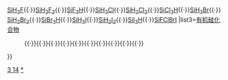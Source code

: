 {{周期表框架|[[硅化合物]]|硅化合物
|O=[[一氧化硅|SiO]]</br>[[二氧化硅|SiO<sub>2</sub>]]</br>[[硅酸|H<sub>2</sub>SiO<sub>3</sub>]]</br>[[原硅酸|H<sub>4</sub>SiO<sub>4</sub>]]
|S=[[一硫化硅|SiS]]</br>[[二硫化硅|SiS<sub>2</sub>]]
|F={{link-ru|二氟化硅|Фторид_кремния(II)|SiF<sub>2</sub>}}<br>[[四氟化硅|SiF<sub>4</sub>]]</br>[[氟硅酸|{{chem|H|2|SiF|6}}]]</br>[[:Template:氟硅酸盐|其它氟硅酸盐]]
|Cl={{link-ru|二氯化硅|Хлорид_кремния(II)|SiCl<sub>2</sub>}}<br>[[四氯化硅|SiCl<sub>4</sub>]]<br>{{le|六氯化二硅|Hexachlorodisilane|Si<sub>2</sub>Cl<sub>6</sub>}}
|Br=[[四溴化硅|SiBr<sub>4</sub>]]
|I=[[四碘化硅|SiI<sub>4</sub>]]
|C=[[碳化硅|SiC]]
|N=[[氮化硅|Si<sub>3</sub>N<sub>4</sub>]]</br>[[四叠氮化硅|Si(N<sub>3</sub>)<sub>4</sub>]]
|H=[[甲硅烷|SiH<sub>4</sub>]]</br>[[乙硅烷|Si<sub>2</sub>H<sub>6</sub>]]</br>[[丙硅烷|Si<sub>3</sub>H<sub>8</sub>]]
|Si=[[硅化物|Si<sub>x</sub><sup>y-</sup>]]</br>[[:Template:硅化物|其它硅化物]]
|Cs=[[四碲代硅酸铯|Cs<sub>4</sub>SiTe<sub>4</sub>]]
|Au=[[四金化硅|SiAu<sub>4</sub>]]
|Na=[[硅酸钠|{{chem|Na|2|SiO|3}}]]</br>[[原硅酸钠|{{chem|Na|4|SiO|4}}]]
|K=[[硅酸钾|{{chem|K|2|SiO|3}}]]
|Ca=[[偏硅酸钙|CaSiO<sub>3</sub>]]</br>[[硅酸钙|{{chem|Ca|2|SiO|4}}]]
|Al=[[硅酸铝|{{chem|Al|2|O|3}}·SiO<sub>2</sub>]]
|Ba=[[硅酸铜钡|Ba<sub>a</sub>Cu<sub>b</sub>Si<sub>x</sub>O<sub>y</sub>]]
|Zr=[[硅酸锆|ZrSiO<sub>4</sub>]]
|Hf=[[硅酸铪|HfSiO<sub>4</sub>]]
|Mg=[[三硅酸镁|{{chem|Mg|2|Si|3|O|8}}]]
|Gd=[[原硅酸氧钆|{{chem|Gd|2|O|Si|O|4}}]]
|list2=硅烷衍生物
:{{le|硅烷基化物|Silanide|SiH<sub>3</sub><sup>−</sup>}}{{·}}[[一氟硅烷|SiH<sub>3</sub>F]]{{·}}[[二氟硅烷|SiH<sub>2</sub>F<sub>2</sub>]]{{·}}[[三氟硅烷|SiF<sub>3</sub>H]]{{·}}[[氯硅烷|SiH<sub>3</sub>Cl]]{{·}}[[二氯硅烷|SiH<sub>2</sub>Cl<sub>2</sub>]]{{·}}[[三氯硅烷|SiCl<sub>3</sub>H]]{{·}}[[一溴甲硅烷|SiH<sub>3</sub>Br]]{{·}}[[二溴甲硅烷|SiH<sub>2</sub>Br<sub>2</sub>]]{{·}}[[三溴甲硅烷|SiBr<sub>3</sub>H]]{{·}}[[碘硅烷|SiH<sub>3</sub>I]]{{·}}[[二碘甲硅烷|SiH<sub>2</sub>I<sub>2</sub>]]{{·}}[[三碘甲硅烷|SiI<sub>3</sub>H]]{{·}}[[氟氯溴碘化硅|SiFClBrI]]
|list3=[[有机硅化合物]]
:[[1,1,3,3-四甲基-1,3-二乙烯基二硅氧烷|{{chem|O(SiMe|2|CH&#61;CH|2|)|2}}]]{{·}}[[三乙基矽烷|{{chem|HSi(C|2|H|5|)|3}}]]{{·}}[[二甲基硅烷|{{chem|H|2|Si(CH|3|)|2}}]]{{·}}[[三甲基硅烷|{{chem|HSi(CH|3|)|3}}]]{{·}}[[三甲基氯硅烷|{{chem|ClSi(CH|3|)|3}}]]{{·}}[[三甲基碘硅烷|{{chem|ISi(CH|3|)|3}}]]{{·}}[[四甲基硅烷|{{chem|Si(CH|3|)|4}}]]{{·}}[[六甲基乙硅烷|{{chem|Si|2|(CH|3|)|6}}]]{{·}}[[三苯基氯硅烷|{{chem|ClSi(C|6|H|5|)|3}}]]{{·}}[[二(三甲基硅基)氨基钠|{{chem|NaN(Si(CH|3|)|3|)|2}}]]{{·}}[[四乙氧基硅烷|{{chem|Si(OC|2|H|5|)|4}}]]
}}<noinclude>
[[Category:化学品模板|3 14]]
[[Category:硅化合物|*]]
</noinclude>